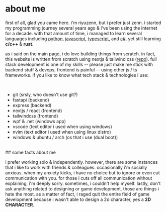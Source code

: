 # about me

first of all, glad you came here. i'm riyuzenn, but i prefer just zenn. i started my programming journey several years ago & i've been using the internet for a decade. with that amount of time, i managed to learn several languages including 
<a className="text-white" href="">python</a>, <a className="text-white" href="">javascript</a>, <a className="text-white" href="">typescript</a>, and <a className="text-white" href="">c#</a>.
yet still learning <b>c/c++</b> & <b>rust</b>. 
<br />

as i said on the main page, i do love building things from scratch. in fact, this website is written from scratch using nextjs
& tailwind css (<a className="text-white" target="_blank" href="https://github.com/riyuzenn/zenn">repo</a>). full stack development is one of
my skills -- please just make me stick with backend stuff & devops, frontend is painful -- using other js / ts frameworks. if you like to know what tech stack & technologies i use:

<br />

- git (srsly, who doesn't use git?)
- fastapi (backend)
- express (backend)
- nextjs / react (frontend)
- tailwindcss (frontend)
- wpf & .net (windows app)
- vscode (text editor i used when using windows)
- nvim (text editor i used when using linux distro)
- windows & ubuntu / arch (os that i use (dual boot))

<br />
## some facts about me

i prefer working solo & independently. however, there are some instances that i like to work with friends & colleagues.
occasionally i'm socially anxious. when my anxiety kicks, i have no choice but to ignore or even cut communication with you. 
for those i cuts off all communication without explaining, i'm deeply sorry. sometimes, i couldn't help myself. lastly, don't
ask anything related to designing or game development. those are things i hate the most. as a matter of fact, i raged quit the entire field
of game development because i wasn't able to design a 2d character, yes a <b>2D CHARACTER</b>.